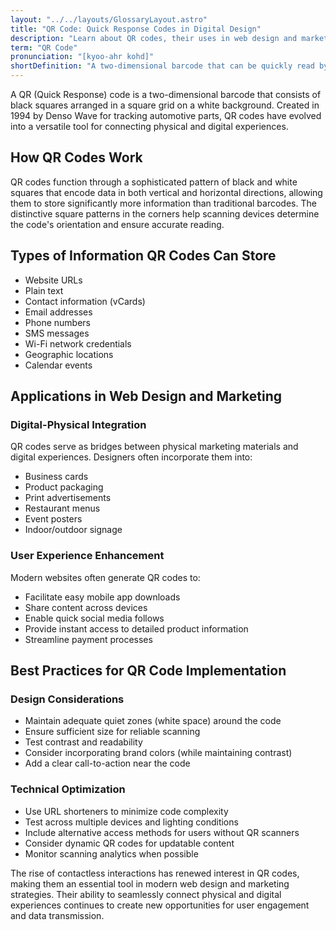 ```yaml
---
layout: "../../layouts/GlossaryLayout.astro"
title: "QR Code: Quick Response Codes in Digital Design"
description: "Learn about QR codes, their uses in web design and marketing, and how these two-dimensional barcodes bridge physical and digital experiences."
term: "QR Code"
pronunciation: "[kyoo-ahr kohd]"
shortDefinition: "A two-dimensional barcode that can be quickly read by digital devices to store and transmit data like URLs, text, or other information."
---
```


A QR (Quick Response) code is a two-dimensional barcode that consists of black squares arranged in a square grid on a white background. Created in 1994 by Denso Wave for tracking automotive parts, QR codes have evolved into a versatile tool for connecting physical and digital experiences.

## How QR Codes Work

QR codes function through a sophisticated pattern of black and white squares that encode data in both vertical and horizontal directions, allowing them to store significantly more information than traditional barcodes. The distinctive square patterns in the corners help scanning devices determine the code's orientation and ensure accurate reading.

## Types of Information QR Codes Can Store

- Website URLs
- Plain text
- Contact information (vCards)
- Email addresses
- Phone numbers
- SMS messages
- Wi-Fi network credentials
- Geographic locations
- Calendar events

## Applications in Web Design and Marketing

### Digital-Physical Integration
QR codes serve as bridges between physical marketing materials and digital experiences. Designers often incorporate them into:
- Business cards
- Product packaging
- Print advertisements
- Restaurant menus
- Event posters
- Indoor/outdoor signage

### User Experience Enhancement
Modern websites often generate QR codes to:
- Facilitate easy mobile app downloads
- Share content across devices
- Enable quick social media follows
- Provide instant access to detailed product information
- Streamline payment processes

## Best Practices for QR Code Implementation

### Design Considerations
- Maintain adequate quiet zones (white space) around the code
- Ensure sufficient size for reliable scanning
- Test contrast and readability
- Consider incorporating brand colors (while maintaining contrast)
- Add a clear call-to-action near the code

### Technical Optimization
- Use URL shorteners to minimize code complexity
- Test across multiple devices and lighting conditions
- Include alternative access methods for users without QR scanners
- Consider dynamic QR codes for updatable content
- Monitor scanning analytics when possible

The rise of contactless interactions has renewed interest in QR codes, making them an essential tool in modern web design and marketing strategies. Their ability to seamlessly connect physical and digital experiences continues to create new opportunities for user engagement and data transmission.